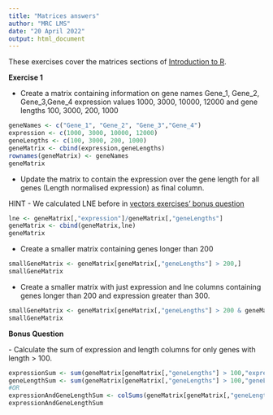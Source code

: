 ```yaml
---
title: "Matrices answers"
author: "MRC LMS"
date: "20 April 2022"
output: html_document
---
```



These exercises cover the matrices sections of [Introduction to R]("introToR_Day1.html").

**Exercise 1**

- Create a matrix containing information on gene names Gene_1, Gene_2, Gene_3,Gene_4 expression values 1000, 3000, 10000, 12000 and gene lengths 100, 3000, 200, 1000
```r
geneNames <- c("Gene_1", "Gene_2", "Gene_3","Gene_4")
expression <- c(1000, 3000, 10000, 12000)
geneLengths <- c(100, 3000, 200, 1000)
geneMatrix <- cbind(expression,geneLengths)
rownames(geneMatrix) <- geneNames
geneMatrix
```
- Update the matrix to contain the expression over the gene length for all genes (Length normalised expression) as final column.
<a name="lne"></a>

HINT - We calculated LNE before in [vectors exercises' bonus question](../answers/vector_answers.html#bonus)

```r
lne <- geneMatrix[,"expression"]/geneMatrix[,"geneLengths"]
geneMatrix <- cbind(geneMatrix,lne)
geneMatrix
```
- Create a smaller matrix containing genes longer than 200
```r
smallGeneMatrix <- geneMatrix[geneMatrix[,"geneLengths"] > 200,]
smallGeneMatrix
```
- Create a smaller matrix with just expression and lne columns containing genes longer than 200 and expression greater than 300.
```r
smallGeneMatrix <- geneMatrix[geneMatrix[,"geneLengths"] > 200 & geneMatrix[,"expression"] > 300,c("expression","lne")]
smallGeneMatrix
```
**Bonus Question**

<a name="bonus"></a>
- Calculate the sum of expression and length columns for only genes with length > 100.
```r
expressionSum <- sum(geneMatrix[geneMatrix[,"geneLengths"] > 100,"expression"])
geneLengthSum <- sum(geneMatrix[geneMatrix[,"geneLengths"] > 100,"geneLengths"])
#OR
expressionAndGeneLengthSum <- colSums(geneMatrix[geneMatrix[,"geneLengths"] > 100,c("expression","geneLengths")])
expressionAndGeneLengthSum
```